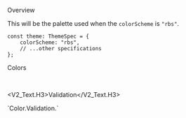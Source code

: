 
<Meta title="General/Color/RBS Color" />

<Title>RBS Colors</Title>

<Secondary>Overview</Secondary>

This will be the palette used when the `colorScheme` is `"rbs"`.

```tsx
const theme: ThemeSpec = {
    colorScheme: "rbs",
    // ...other specifications
};
```

<Secondary>Colors</Secondary>

<Unstyled>
    <ColorPalette set={RBSColorSet.Brand} category="Brand" />
    <ColorPalette
        set={{
            Primary: RBSColorSet.Primary,
            PrimaryDark: RBSColorSet.PrimaryDark,
            Secondary: RBSColorSet.Secondary,
        }}
    />
    <ColorPalette set={RBSColorSet.Neutral} category="Neutral" />
    <ColorPalette set={RBSColorSet.Accent.Dark} category="Accent.Dark" />
    <ColorPalette set={RBSColorSet.Accent.Light} category="Accent.Light" />
</Unstyled>

<br />

<V2_Text.H3>Validation</V2_Text.H3>

<PreviewBox>
    `Color.Validation.<color>`
</PreviewBox>

<Unstyled>
    <ColorPalette set={RBSColorSet.Validation.Green} category="Green" />
    <ColorPalette set={RBSColorSet.Validation.Orange} category="Orange" />
    <ColorPalette set={RBSColorSet.Validation.Red} category="Red" />
    <ColorPalette set={RBSColorSet.Validation.Blue} category="Blue" />
</Unstyled>
